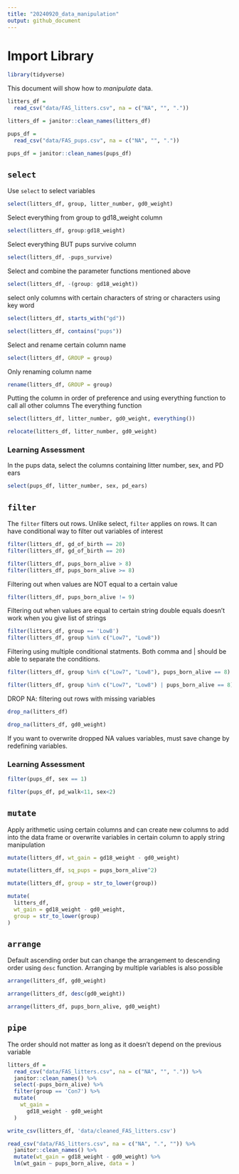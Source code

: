 ```yaml
---
title: "20240920_data_manipulation"
output: github_document
---
```



# Import Library
```r
library(tidyverse)
```

This document will show how to *manipulate* data.
```r
litters_df = 
  read_csv("data/FAS_litters.csv", na = c("NA", "", "."))

litters_df = janitor::clean_names(litters_df)

pups_df = 
  read_csv("data/FAS_pups.csv", na = c("NA", "", "."))

pups_df = janitor::clean_names(pups_df)
```
## `select`

Use `select` to select variables

```r
select(litters_df, group, litter_number, gd0_weight)
```

Select everything from group to gd18_weight column

```r
select(litters_df, group:gd18_weight)

```

Select everything BUT pups survive column
```r
select(litters_df, -pups_survive)
```

Select and combine the parameter functions mentioned above
```r
select(litters_df, -(group: gd18_weight))
```

select only columns with certain characters of string or characters using key word

```r
select(litters_df, starts_with("gd"))

select(litters_df, contains("pups"))
```

Select and rename certain column name
```r
select(litters_df, GROUP = group)
```

Only renaming column name

```r
rename(litters_df, GROUP = group)
```

Putting the column in order of preference and using everything function to call all other columns
  The everything function 
```r
select(litters_df, litter_number, gd0_weight, everything())

relocate(litters_df, litter_number, gd0_weight)
```
### Learning Assessment
In the pups data, select the columns containing litter number, sex, and PD ears
```r
select(pups_df, litter_number, sex, pd_ears)
```

## `filter`
The `filter` filters out rows. Unlike select, `filter` applies on rows. It can have conditional way to filter out variables of interest

```r
filter(litters_df, gd_of_birth == 20)
filter(litters_df, gd_of_birth == 20)
```
```r
filter(litters_df, pups_born_alive > 8)
filter(litters_df, pups_born_alive >= 8)
```

Filtering out when values are NOT equal to a certain value
```r
filter(litters_df, pups_born_alive != 9)
```

Filtering out when values are equal to certain string
double equals doesn't work when you give list of strings
```r
filter(litters_df, group == 'Low8')
filter(litters_df, group %in% c("Low7", "Low8"))
```

Filtering using multiple conditional statments. Both comma and | should be able to separate the conditions.
```r
filter(litters_df, group %in% c("Low7", "Low8"), pups_born_alive == 8)

filter(litters_df, group %in% c("Low7", "Low8") | pups_born_alive == 8)
```

DROP NA: filtering out rows with missing variables
```r
drop_na(litters_df)

drop_na(litters_df, gd0_weight)

```
If you want to overwrite dropped NA values variables, must save change by redefining variables.

### Learning Assessment
```r
filter(pups_df, sex == 1)

filter(pups_df, pd_walk<11, sex<2)
```

## `mutate`

Apply arithmetic using certain columns and can create new columns to add into the data frame or overwrite variables in certain column to apply string manipulation

```r
mutate(litters_df, wt_gain = gd18_weight - gd0_weight)

mutate(litters_df, sq_pups = pups_born_alive^2)

mutate(litters_df, group = str_to_lower(group))

mutate(
  litters_df,
  wt_gain = gd18_weight - gd0_weight,
  group = str_to_lower(group)
)
```

## `arrange`

Default ascending order but can change the arrangement to descending order using `desc` function. Arranging by multiple variables is also possible
```r
arrange(litters_df, gd0_weight)

arrange(litters_df, desc(gd0_weight))

arrange(litters_df, pups_born_alive, gd0_weight)
```

## `pipe`

The order should not matter as long as it doesn't depend on the previous variable
```r
litters_df = 
  read_csv("data/FAS_litters.csv", na = c("NA", "", ".")) %>% 
  janitor::clean_names() %>% 
  select(-pups_born_alive) %>% 
  filter(group == 'Con7') %>% 
  mutate(
    wt_gain = 
      gd18_weight - gd0_weight
  )

write_csv(litters_df, 'data/cleaned_FAS_litters.csv')
```


```r
read_csv("data/FAS_litters.csv", na = c("NA", ".", "")) %>% 
  janitor::clean_names() %>% 
  mutate(wt_gain = gd18_weight - gd0_weight) %>% 
  lm(wt_gain ~ pups_born_alive, data = )
```




